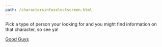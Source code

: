 ```yaml
---
path: /charactersinfoselectscreen.html
---
```



Pick a type of person your looking for and you might find information on that character, so see ya!

[Good Guys](goodguys.html)
